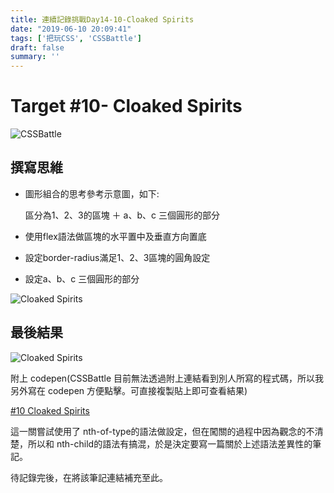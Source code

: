 ```yaml
---
title: 連續記錄挑戰Day14-10-Cloaked Spirits
date: "2019-06-10 20:09:41"
tags: ['把玩CSS', 'CSSBattle']
draft: false
summary: ''
---
```


# Target #10- Cloaked Spirits

![CSSBattle](https://i.imgur.com/T2lgoD5.png)


## 撰寫思維

- 圖形組合的思考參考示意圖，如下:

    區分為1、2、3的區塊 ＋ a、b、c 三個圓形的部分

- 使用flex語法做區塊的水平置中及垂直方向置底

- 設定border-radius滿足1、2、3區塊的圓角設定

- 設定a、b、c 三個圓形的部分





![Cloaked Spirits](https://i.imgur.com/YaWlKLU.png)

## 最後結果

![Cloaked Spirits](https://i.imgur.com/BLLHXqS.png)


附上 codepen(CSSBattle 目前無法透過附上連結看到別人所寫的程式碼，所以我另外寫在 codepen 方便點擊。可直接複製貼上即可查看結果)

[#10 Cloaked Spirits](https://codepen.io/kids5346/pen/PrYOde?editors=1000)


這一關嘗試使用了 nth-of-type的語法做設定，但在闖關的過程中因為觀念的不清楚，所以和 nth-child的語法有搞混，於是決定要寫一篇關於上述語法差異性的筆記。

待記錄完後，在將該筆記連結補充至此。

  
